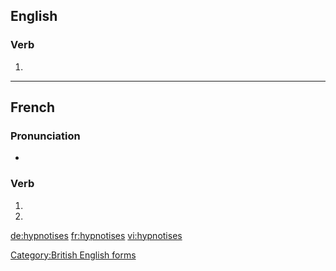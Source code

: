 {{also|hypnotisés}}
==English==

===Verb===
{{head|en|verb form}}

# {{en-third-person singular of|hypnotise}}

[[Category:British English forms]]

----

==French==

===Pronunciation===
* {{homophones|lang=fr|hypnotise|hypnotisent}}

===Verb===
{{fr-verb-form}}

# {{inflection of|hypnotiser||2|s|pres|ind|lang=fr}}
# {{inflection of|hypnotiser||2|s|pres|sub|lang=fr}}

[[de:hypnotises]]
[[fr:hypnotises]]
[[vi:hypnotises]]